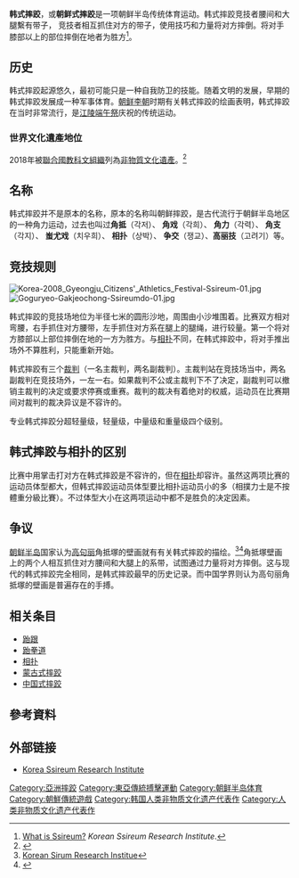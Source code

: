 {{Infobox Korean name
| img=Danwon-Ssireum.jpg
| cap=朝鮮王朝的韩式摔跤（相扑）
| hangul   = 씨름
| hanja   = 
| rr   = ssireum
| mr   = ssirŭm
}}

'''韩式摔跤'''，或'''朝鲜式摔跤'''是一项朝鲜半岛传统体育运动。韩式摔跤竞技者腰间和大腿繫有带子， 竞技者相互抓住对方的带子，使用技巧和力量将对方摔倒。将对手膝部以上的部位摔倒在地者为胜方<ref>[http://ynucc.yeungnam.ac.kr/~ssi/Introduction/What_is_Ssireum_/what_is_ssireum_.html What is Ssireum?] {{Wayback|url=http://ynucc.yeungnam.ac.kr/~ssi/Introduction/What_is_Ssireum_/what_is_ssireum_.html |date=20170717015402 }} ''Korean Ssireum Research Institute''.</ref>。

== 历史 ==
韩式摔跤起源悠久，最初可能只是一种自我防卫的技能。随着文明的发展，早期的韩式摔跤发展成一种军事体育。[[李氏朝鲜|朝鲜李朝]]时期有关韩式摔跤的绘画表明，韩式摔跤在当时非常流行，是[[江陵端午祭|江陵端午祭]]庆祝的传统运动。
=== 世界文化遺產地位 ===
2018年被[[聯合國教科文組織|聯合國教科文組織]]列為[[非物質文化遺產|非物質文化遺產]]。<ref>{{Cite web |url=https://en.unesco.org/news/traditional-korean-wrestling-listed-intangible-cultural-heritage-following-unprecedented-merged |title=存档副本 |access-date=2018-12-02 |archive-date=2021-05-19 |archive-url=https://web.archive.org/web/20210519180930/https://en.unesco.org/news/traditional-korean-wrestling-listed-intangible-cultural-heritage-following-unprecedented-merged |dead-url=no }}</ref>

== 名称 ==
韩式摔跤并不是原本的名称，原本的名称叫朝鲜摔跤，是古代流行于朝鲜半岛地区的一种角力运动，过去也叫过'''角抵'''（각저）、 '''角戏'''（각희）、 '''角力'''（각력）、 '''角支'''（각지）、 '''蚩尤戏'''（치우희）、 '''相扑'''（상박）、 '''争交'''（쟁교）、'''高丽技'''（고려기）等。

== 竞技规则 ==
[[Image:Korea-2008_Gyeongju_Citizens'_Athletics_Festival-Ssireum-01.jpg|thumb]]
[[File:Goguryeo-Gakjeochong-Ssireumdo-01.jpg|thumb]]


韩式摔跤的竞技场地位为半径七米的圆形沙地，周围由小沙堆围着。比赛双方相对弯腰，右手抓住对方腰带，左手抓住对方系在腿上的腿绳，进行较量。第一个将对方膝部以上部位摔倒在地的一方为胜方。与[[相扑|相扑]]不同，在韩式摔跤中，将对手推出场外不算胜利，只能重新开始。

韩式摔跤有三个[[裁判_(體育)|裁判]]（一名主裁判，两名副裁判）。主裁判站在竞技场当中，两名副裁判在竞技场外，一左一右。如果裁判不公或主裁判下不了决定，副裁判可以撤销主裁判的决定或要求停赛或重赛。裁判的裁决有着绝对的权威，运动员在比赛期间对裁判的裁决异议是不容许的。

专业韩式摔跤分超轻量级，轻量级，中量级和重量级四个级别。

== 韩式摔跤与相扑的区别 ==
比赛中用掌击打对方在韩式摔跤是不容许的，但在[[相扑|相扑]]却容许。虽然这两项比赛的运动员体型都大，但韩式摔跤运动员体型要比相扑运动员小的多（相撲力士是不按體重分級比賽）。不过体型大小在这两项运动中都不是胜负的决定因素。

== 争议 ==
[[朝鲜半岛|朝鲜半岛]]国家认为[[高句丽|高句丽]]角抵塚的壁画就有有关韩式摔跤的描绘。<ref>[http://ynucc.yeungnam.ac.kr/~ssi/eindex.htm Korean Sirum Research Institue]{{dead link|date=2018年5月 |bot=InternetArchiveBot |fix-attempted=yes }}</ref><ref>{{Cite web |url=http://ynucc.yeungnam.ac.kr/~ssi/Introduction/History/history.html |title=History of Sirum |access-date=2009-01-01 |archive-date=2017-07-19 |archive-url=https://web.archive.org/web/20170719102019/http://ynucc.yeungnam.ac.kr/~ssi/Introduction/History/history.html |dead-url=no }}</ref>角抵塚壁画上的两个人相互抓住对方腰间和大腿上的系带，试图通过力量将对方摔倒。这与现代的韩式摔跤完全相同，是韩式摔跤最早的历史记录。而中国学界则认为高句丽角抵塚的壁画是普遍存在的手搏。

== 相关条目 ==
* [[跆跟|跆跟]]
* [[跆拳道|跆拳道]]
* [[相扑|相扑]]
* [[蒙古式摔跤|蒙古式摔跤]]
* [[中国式摔跤|中国式摔跤]]

== 參考資料 ==
<references/>

== 外部链接 ==
* [http://ynucc.yeungnam.ac.kr/~ssi/eindex.html Korea Ssireum Research Institute] {{Wayback|url=http://ynucc.yeungnam.ac.kr/~ssi/eindex.html |date=20170719102023 }}

[[Category:亞洲摔跤|Category:亞洲摔跤]]
[[Category:東亞傳統搏擊運動|Category:東亞傳統搏擊運動]]
[[Category:朝鲜半岛体育|Category:朝鲜半岛体育]]
[[Category:朝鮮傳統遊戲|Category:朝鮮傳統遊戲]]
[[Category:韩国人类非物质文化遗产代表作|Category:韩国人类非物质文化遗产代表作]]
[[Category:人类非物质文化遗产代表作|Category:人类非物质文化遗产代表作]]